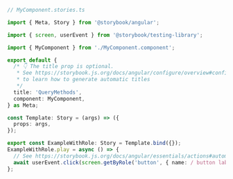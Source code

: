 ```ts
// MyComponent.stories.ts

import { Meta, Story } from '@storybook/angular';

import { screen, userEvent } from '@storybook/testing-library';

import { MyComponent } from './MyComponent.component';

export default {
  /* 👇 The title prop is optional.
   * See https://storybook.js.org/docs/angular/configure/overview#configure-story-loading
   * to learn how to generate automatic titles
   */
  title: 'QueryMethods',
  component: MyComponent,
} as Meta;

const Template: Story = (args) => ({
  props: args,
});

export const ExampleWithRole: Story = Template.bind({});
ExampleWithRole.play = async () => {
  // See https://storybook.js.org/docs/angular/essentials/actions#automatically-matching-args to learn how to setup logging in the Actions panel
  await userEvent.click(screen.getByRole('button', { name: / button label/i }));
};
```
